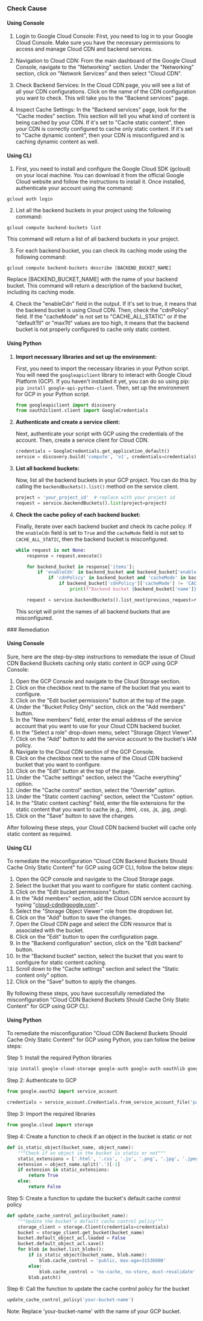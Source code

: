 

<Tabs><Tab title='Cause'>
### Check Cause

#### Using Console

1. Login to Google Cloud Console: First, you need to log in to your Google Cloud Console. Make sure you have the necessary permissions to access and manage Cloud CDN and backend services.

2. Navigation to Cloud CDN: From the main dashboard of the Google Cloud Console, navigate to the "Networking" section. Under the "Networking" section, click on "Network Services" and then select "Cloud CDN".

3. Check Backend Services: In the Cloud CDN page, you will see a list of all your CDN configurations. Click on the name of the CDN configuration you want to check. This will take you to the "Backend services" page.

4. Inspect Cache Settings: In the "Backend services" page, look for the "Cache modes" section. This section will tell you what kind of content is being cached by your CDN. If it's set to "Cache static content", then your CDN is correctly configured to cache only static content. If it's set to "Cache dynamic content", then your CDN is misconfigured and is caching dynamic content as well.

#### Using CLI

1. First, you need to install and configure the Google Cloud SDK (gcloud) on your local machine. You can download it from the official Google Cloud website and follow the instructions to install it. Once installed, authenticate your account using the command: 
```
gcloud auth login
```

2. List all the backend buckets in your project using the following command:
```
gcloud compute backend-buckets list
```
This command will return a list of all backend buckets in your project. 

3. For each backend bucket, you can check its caching mode using the following command:
```
gcloud compute backend-buckets describe [BACKEND_BUCKET_NAME]
```
Replace [BACKEND_BUCKET_NAME] with the name of your backend bucket. This command will return a description of the backend bucket, including its caching mode.

4. Check the "enableCdn" field in the output. If it's set to true, it means that the backend bucket is using Cloud CDN. Then, check the "cdnPolicy" field. If the "cacheMode" is not set to "CACHE_ALL_STATIC" or if the "defaultTtl" or "maxTtl" values are too high, it means that the backend bucket is not properly configured to cache only static content.

#### Using Python

1. **Import necessary libraries and set up the environment:**

    First, you need to import the necessary libraries in your Python script. You will need the `googleapiclient` library to interact with Google Cloud Platform (GCP). If you haven't installed it yet, you can do so using pip: `pip install google-api-python-client`. Then, set up the environment for GCP in your Python script.

    ```python
    from googleapiclient import discovery
    from oauth2client.client import GoogleCredentials
    ```

2. **Authenticate and create a service client:**

    Next, authenticate your script with GCP using the credentials of the account. Then, create a service client for Cloud CDN.

    ```python
    credentials = GoogleCredentials.get_application_default()
    service = discovery.build('compute', 'v1', credentials=credentials)
    ```

3. **List all backend buckets:**

    Now, list all the backend buckets in your GCP project. You can do this by calling the `backendBuckets().list()` method on the service client.

    ```python
    project = 'your_project_id'  # replace with your project id
    request = service.backendBuckets().list(project=project)
    ```

4. **Check the cache policy of each backend bucket:**

    Finally, iterate over each backend bucket and check its cache policy. If the `enableCdn` field is set to `True` and the `cacheMode` field is not set to `CACHE_ALL_STATIC`, then the backend bucket is misconfigured.

    ```python
    while request is not None:
        response = request.execute()

        for backend_bucket in response['items']:
            if 'enableCdn' in backend_bucket and backend_bucket['enableCdn']:
                if 'cdnPolicy' in backend_bucket and 'cacheMode' in backend_bucket['cdnPolicy']:
                    if backend_bucket['cdnPolicy']['cacheMode'] != 'CACHE_ALL_STATIC':
                        print(f"Backend bucket {backend_bucket['name']} is misconfigured.")

        request = service.backendBuckets().list_next(previous_request=request, previous_response=response)
    ```
    This script will print the names of all backend buckets that are misconfigured.

</Tab>

<Tab title='Remediation'>
### Remediation

#### Using Console

Sure, here are the step-by-step instructions to remediate the issue of Cloud CDN Backend Buckets caching only static content in GCP using GCP Console:

1. Open the GCP Console and navigate to the Cloud Storage section.
2. Click on the checkbox next to the name of the bucket that you want to configure.
3. Click on the "Edit bucket permissions" button at the top of the page.
4. Under the "Bucket Policy Only" section, click on the "Add members" button.
5. In the "New members" field, enter the email address of the service account that you want to use for your Cloud CDN backend bucket.
6. In the "Select a role" drop-down menu, select "Storage Object Viewer".
7. Click on the "Add" button to add the service account to the bucket's IAM policy.
8. Navigate to the Cloud CDN section of the GCP Console.
9. Click on the checkbox next to the name of the Cloud CDN backend bucket that you want to configure.
10. Click on the "Edit" button at the top of the page.
11. Under the "Cache settings" section, select the "Cache everything" option.
12. Under the "Cache control" section, select the "Override" option.
13. Under the "Static content caching" section, select the "Custom" option.
14. In the "Static content caching" field, enter the file extensions for the static content that you want to cache (e.g., .html, .css, .js, .jpg, .png).
15. Click on the "Save" button to save the changes.

After following these steps, your Cloud CDN backend bucket will cache only static content as required.

#### Using CLI

To remediate the misconfiguration "Cloud CDN Backend Buckets Should Cache Only Static Content" for GCP using GCP CLI, follow the below steps:

1. Open the GCP console and navigate to the Cloud Storage page.
2. Select the bucket that you want to configure for static content caching.
3. Click on the "Edit bucket permissions" button.
4. In the "Add members" section, add the Cloud CDN service account by typing "cloud-cdn@google.com".
5. Select the "Storage Object Viewer" role from the dropdown list.
6. Click on the "Add" button to save the changes.
7. Open the Cloud CDN page and select the CDN resource that is associated with the bucket.
8. Click on the "Edit" button to open the configuration page.
9. In the "Backend configuration" section, click on the "Edit backend" button.
10. In the "Backend bucket" section, select the bucket that you want to configure for static content caching.
11. Scroll down to the "Cache settings" section and select the "Static content only" option.
12. Click on the "Save" button to apply the changes.

By following these steps, you have successfully remediated the misconfiguration "Cloud CDN Backend Buckets Should Cache Only Static Content" for GCP using GCP CLI.

#### Using Python

To remediate the misconfiguration "Cloud CDN Backend Buckets Should Cache Only Static Content" for GCP using Python, you can follow the below steps:

Step 1: Install the required Python libraries

```python
!pip install google-cloud-storage google-auth google-auth-oauthlib google-auth-httplib2
```

Step 2: Authenticate to GCP

```python
from google.oauth2 import service_account

credentials = service_account.Credentials.from_service_account_file('path/to/service_account.json')
```

Step 3: Import the required libraries

```python
from google.cloud import storage
```

Step 4: Create a function to check if an object in the bucket is static or not

```python
def is_static_object(bucket_name, object_name):
    """Check if an object in the bucket is static or not"""
    static_extensions = ['.html', '.css', '.js', '.png', '.jpg', '.jpeg', '.gif', '.bmp', '.ico', '.pdf', '.svg', '.woff', '.woff2', '.ttf', '.eot', '.json']
    extension = object_name.split('.')[-1]
    if extension in static_extensions:
        return True
    else:
        return False
```

Step 5: Create a function to update the bucket's default cache control policy

```python
def update_cache_control_policy(bucket_name):
    """Update the bucket's default cache control policy"""
    storage_client = storage.Client(credentials=credentials)
    bucket = storage_client.get_bucket(bucket_name)
    bucket.default_object_acl.loaded = False
    bucket.default_object_acl.save()
    for blob in bucket.list_blobs():
        if is_static_object(bucket_name, blob.name):
            blob.cache_control = 'public, max-age=31536000'
        else:
            blob.cache_control = 'no-cache, no-store, must-revalidate'
        blob.patch()
```

Step 6: Call the function to update the cache control policy for the bucket

```python
update_cache_control_policy('your-bucket-name')
```

Note: Replace 'your-bucket-name' with the name of your GCP bucket.


</Tab>
</Tabs>